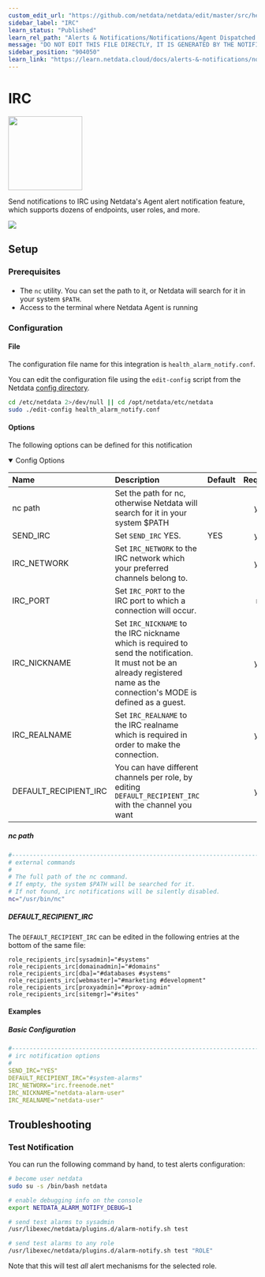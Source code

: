 ```yaml
---
custom_edit_url: "https://github.com/netdata/netdata/edit/master/src/health/notifications/irc/metadata.yaml"
sidebar_label: "IRC"
learn_status: "Published"
learn_rel_path: "Alerts & Notifications/Notifications/Agent Dispatched Notifications"
message: "DO NOT EDIT THIS FILE DIRECTLY, IT IS GENERATED BY THE NOTIFICATION'S metadata.yaml FILE"
sidebar_position: "904050"
learn_link: "https://learn.netdata.cloud/docs/alerts-&-notifications/notifications/agent-dispatched-notifications/irc"
---
```



# IRC


<img src="https://netdata.cloud/img/irc.png" width="150"/>


Send notifications to IRC using Netdata's Agent alert notification feature, which supports dozens of endpoints, user roles, and more.



<img src="https://img.shields.io/badge/maintained%20by-Netdata-%2300ab44" />

## Setup

### Prerequisites

#### 

- The `nc` utility. You can set the path to it, or Netdata will search for it in your system `$PATH`.
- Access to the terminal where Netdata Agent is running



### Configuration

#### File

The configuration file name for this integration is `health_alarm_notify.conf`.


You can edit the configuration file using the `edit-config` script from the
Netdata [config directory](/docs/netdata-agent/configuration#the-netdata-config-directory).

```bash
cd /etc/netdata 2>/dev/null || cd /opt/netdata/etc/netdata
sudo ./edit-config health_alarm_notify.conf
```
#### Options

The following options can be defined for this notification

<details open><summary>Config Options</summary>

| Name | Description | Default | Required |
|:----|:-----------|:-------|:--------:|
| nc path | Set the path for nc, otherwise Netdata will search for it in your system $PATH |  | yes |
| SEND_IRC | Set `SEND_IRC` YES. | YES | yes |
| IRC_NETWORK | Set `IRC_NETWORK` to the IRC network which your preferred channels belong to. |  | yes |
| IRC_PORT | Set `IRC_PORT` to the IRC port to which a connection will occur. |  | no |
| IRC_NICKNAME | Set `IRC_NICKNAME` to the IRC nickname which is required to send the notification. It must not be an already registered name as the connection's MODE is defined as a guest. |  | yes |
| IRC_REALNAME | Set `IRC_REALNAME` to the IRC realname which is required in order to make the connection. |  | yes |
| DEFAULT_RECIPIENT_IRC | You can have different channels per role, by editing `DEFAULT_RECIPIENT_IRC` with the channel you want |  | yes |

##### nc path

```sh
#------------------------------------------------------------------------------
# external commands
#
# The full path of the nc command.
# If empty, the system $PATH will be searched for it.
# If not found, irc notifications will be silently disabled.
nc="/usr/bin/nc"
```


##### DEFAULT_RECIPIENT_IRC

The `DEFAULT_RECIPIENT_IRC` can be edited in the following entries at the bottom of the same file:
```text
role_recipients_irc[sysadmin]="#systems"
role_recipients_irc[domainadmin]="#domains"
role_recipients_irc[dba]="#databases #systems"
role_recipients_irc[webmaster]="#marketing #development"
role_recipients_irc[proxyadmin]="#proxy-admin"
role_recipients_irc[sitemgr]="#sites"
```


</details>

#### Examples

##### Basic Configuration



```yaml
#------------------------------------------------------------------------------
# irc notification options
#
SEND_IRC="YES"
DEFAULT_RECIPIENT_IRC="#system-alarms"
IRC_NETWORK="irc.freenode.net"
IRC_NICKNAME="netdata-alarm-user"
IRC_REALNAME="netdata-user"

```


## Troubleshooting

### Test Notification

You can run the following command by hand, to test alerts configuration:

```bash
# become user netdata
sudo su -s /bin/bash netdata

# enable debugging info on the console
export NETDATA_ALARM_NOTIFY_DEBUG=1

# send test alarms to sysadmin
/usr/libexec/netdata/plugins.d/alarm-notify.sh test

# send test alarms to any role
/usr/libexec/netdata/plugins.d/alarm-notify.sh test "ROLE"
```

Note that this will test _all_ alert mechanisms for the selected role.


